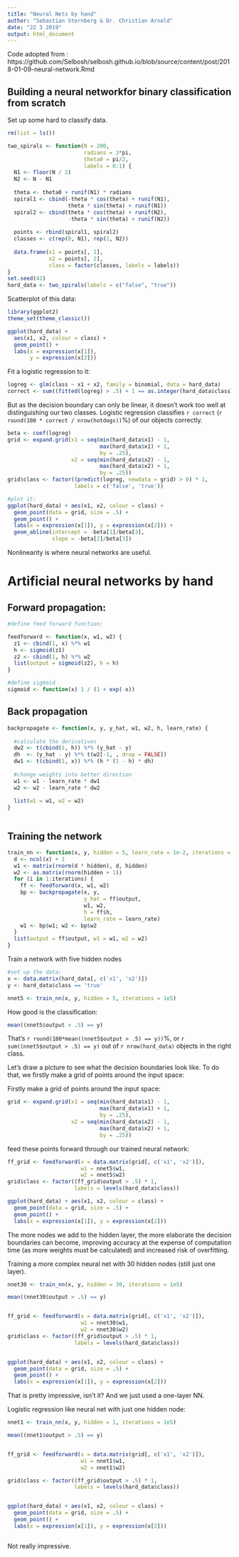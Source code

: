 ```yaml
---
title: "Neural Nets by hand"
author: "Sebastian Sternberg & Dr. Christian Arnold"
date: "22 3 2019"
output: html_document
---
```



Code adopted from : https://github.com/Selbosh/selbosh.github.io/blob/source/content/post/2018-01-09-neural-network.Rmd

## Building a neural networkfor binary classification from scratch

Set up some hard to classify data. 

```r
rm(list = ls())

two_spirals <- function(N = 200,
                        radians = 3*pi,
                        theta0 = pi/2,
                        labels = 0:1) {
  N1 <- floor(N / 2)
  N2 <- N - N1
  
  theta <- theta0 + runif(N1) * radians
  spiral1 <- cbind(-theta * cos(theta) + runif(N1),
                   theta * sin(theta) + runif(N1))
  spiral2 <- cbind(theta * cos(theta) + runif(N2),
                   -theta * sin(theta) + runif(N2))
  
  points <- rbind(spiral1, spiral2)
  classes <- c(rep(0, N1), rep(1, N2))
  
  data.frame(x1 = points[, 1],
             x2 = points[, 2],
             class = factor(classes, labels = labels))
}
set.seed(42)
hard_data <- two_spirals(labels = c("false", "true"))


```


Scatterplot of this data:

```r

library(ggplot2)
theme_set(theme_classic())

ggplot(hard_data) +
  aes(x1, x2, colour = class) +
  geom_point() +
  labs(x = expression(x[1]),
       y = expression(x[2]))

```


Fit a logistic regression to it:


```r

logreg <- glm(class ~ x1 + x2, family = binomial, data = hard_data)
correct <- sum((fitted(logreg) > .5) + 1 == as.integer(hard_data$class))

```

But as the decision boundary can only be linear, it doesn't work too well at distinguishing our two classes.
Logistic regression classifies `r correct` (`r round(100 * correct / nrow(hotdogs))`%) of our objects correctly.

```r

beta <- coef(logreg)
grid <- expand.grid(x1 = seq(min(hard_data$x1) - 1,
                             max(hard_data$x1) + 1,
                             by = .25),
                    x2 = seq(min(hard_data$x2) - 1,
                             max(hard_data$x2) + 1,
                             by = .25))
grid$class <- factor((predict(logreg, newdata = grid) > 0) * 1,
                     labels = c('false', 'true'))

#plot it:
ggplot(hard_data) + aes(x1, x2, colour = class) +
  geom_point(data = grid, size = .5) +
  geom_point() +
  labs(x = expression(x[1]), y = expression(x[2])) +
  geom_abline(intercept = -beta[1]/beta[3],
              slope = -beta[2]/beta[3])

```

Nonlinearity is where neural networks are useful.

# Artificial neural networks by hand


## Forward propagation:

```r

#define feed forward function:

feedforward <- function(x, w1, w2) {
  z1 <- cbind(1, x) %*% w1
  h <- sigmoid(z1)
  z2 <- cbind(1, h) %*% w2
  list(output = sigmoid(z2), h = h)
}

#define sigmoid
sigmoid <- function(x) 1 / (1 + exp(-x))

```


## Back propagation

```r
backpropagate <- function(x, y, y_hat, w1, w2, h, learn_rate) {
  
  #calculate the derivatives
  dw2 <- t(cbind(1, h)) %*% (y_hat - y) 
  dh  <- (y_hat - y) %*% t(w2[-1, , drop = FALSE]) 
  dw1 <- t(cbind(1, x)) %*% (h * (1 - h) * dh)
  
  #change weights into better direction
  w1 <- w1 - learn_rate * dw1
  w2 <- w2 - learn_rate * dw2
  
  list(w1 = w1, w2 = w2)
}



```

## Training the network

```r
train_nn <- function(x, y, hidden = 5, learn_rate = 1e-2, iterations = 1e4) {
  d <- ncol(x) + 1
  w1 <- matrix(rnorm(d * hidden), d, hidden)
  w2 <- as.matrix(rnorm(hidden + 1))
  for (i in 1:iterations) {
    ff <- feedforward(x, w1, w2)
    bp <- backpropagate(x, y,
                        y_hat = ff$output,
                        w1, w2,
                        h = ff$h,
                        learn_rate = learn_rate)
    w1 <- bp$w1; w2 <- bp$w2
  }
  list(output = ff$output, w1 = w1, w2 = w2)
}

```

Train a network with five hidden nodes

```r
#set up the data:
x <- data.matrix(hard_data[, c('x1', 'x2')])
y <- hard_data$class == 'true'

nnet5 <- train_nn(x, y, hidden = 5, iterations = 1e5)

```

How good is the classification:

```r
mean((nnet5$output > .5) == y)
```

That's `r round(100*mean((nnet5$output > .5) == y))`%, or `r sum((nnet5$output > .5) == y)` out of `r nrow(hard_data)` objects in the right class.


Let’s draw a picture to see what the decision boundaries look like. To do that, we firstly make a grid of points around the input space:


Firstly make a grid of points around the input space:
```r

grid <- expand.grid(x1 = seq(min(hard_data$x1) - 1,
                             max(hard_data$x1) + 1,
                             by = .25),
                    x2 = seq(min(hard_data$x2) - 1,
                             max(hard_data$x2) + 1,
                             by = .25))

```

feed these points forward through our trained neural network:
```r

ff_grid <- feedforward(x = data.matrix(grid[, c('x1', 'x2')]),
                       w1 = nnet5$w1,
                       w2 = nnet5$w2)
grid$class <- factor((ff_grid$output > .5) * 1,
                     labels = levels(hard_data$class))

```


```r

ggplot(hard_data) + aes(x1, x2, colour = class) +
  geom_point(data = grid, size = .5) +
  geom_point() +
  labs(x = expression(x[1]), y = expression(x[2]))

```

The more nodes we add to the hidden layer, the more elaborate the decision boundaries can become, improving accuracy at the expense of computation time (as more weights must be calculated) and increased risk of overfitting.

Training a more complex neural net with 30 hidden nodes (still just one layer).

```r

nnet30 <- train_nn(x, y, hidden = 30, iterations = 1e5)

mean((nnet30$output > .5) == y)


ff_grid <- feedforward(x = data.matrix(grid[, c('x1', 'x2')]),
                       w1 = nnet30$w1,
                       w2 = nnet30$w2)
grid$class <- factor((ff_grid$output > .5) * 1,
                     labels = levels(hard_data$class))


ggplot(hard_data) + aes(x1, x2, colour = class) +
  geom_point(data = grid, size = .5) +
  geom_point() +
  labs(x = expression(x[1]), y = expression(x[2]))

```

That is pretty impressive, isn't it? And we just used a one-layer NN. 

Logistic regression like neural net with just one hidden node:

```r

nnet1 <- train_nn(x, y, hidden = 1, iterations = 1e5)

mean((nnet1$output > .5) == y)


ff_grid <- feedforward(x = data.matrix(grid[, c('x1', 'x2')]),
                       w1 = nnet1$w1,
                       w2 = nnet1$w2)

grid$class <- factor((ff_grid$output > .5) * 1,
                     labels = levels(hard_data$class))


ggplot(hard_data) + aes(x1, x2, colour = class) +
  geom_point(data = grid, size = .5) +
  geom_point() +
  labs(x = expression(x[1]), y = expression(x[2]))



```

Not really impressive.
